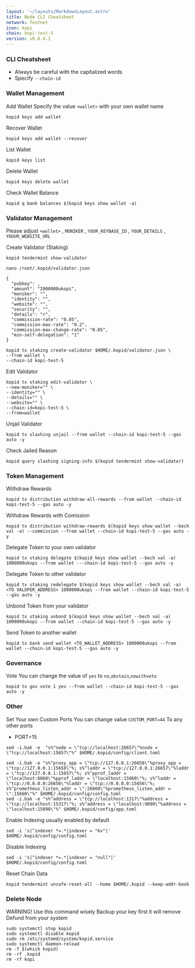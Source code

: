 ```yaml
---
layout: '~/layouts/MarkdownLayout.astro'
title: Node CLI Cheatsheet
network: Testnet
icon: kopi
chain: kopi-test-5
version: v0.6.4.1
---
```


### CLI Cheatsheet

- Always be careful with the capitalized words
- Specify `--chain-id`

### Wallet Management

Add Wallet
Specify the value `<wallet>` with your own wallet name

```
kopid keys add wallet
```

Recover Wallet
```
kopid keys add wallet --recover
```

List Wallet
```
kopid keys list
```

Delete Wallet
```
kopid keys delete wallet
```

Check Wallet Balance
```
kopid q bank balances $(kopid keys show wallet -a)
```

### Validator Management

Please adjust `<wallet>` , `MONIKER` , `YOUR_KEYBASE_ID` , `YOUR_DETAILS` , `YOUUR_WEBSITE_URL`

Create Validator (Staking)
```
kopid tendermint show-validator
```
```
nano /root/.kopid/validator.json
```
```
{
  "pubkey": ,
  "amount": "2000000ukopi",
  "moniker": "",
  "identity": "",
  "website": "",
  "security": "",
  "details": "r",
  "commission-rate": "0.05",
  "commission-max-rate": "0.2",
  "commission-max-change-rate": "0.05",
  "min-self-delegation": "1"
}
```
```
kopid tx staking create-validator $HOME/.kopid/validator.json \
--from wallet \
--chain-id kopi-test-5
```

Edit Validator
```
kopid tx staking edit-validator \
--new-moniker="" \
--identity="" \
--details="" \
--website="" \
--chain-id=kopi-test-5 \
--from=wallet
```


Unjail Validator
```
kopid tx slashing unjail --from wallet --chain-id kopi-test-5 --gas auto -y
```

Check Jailed Reason
```
kopid query slashing signing-info $(kopid tendermint show-validator)
```

### Token Management

Withdraw Rewards
```
kopid tx distribution withdraw-all-rewards --from wallet --chain-id kopi-test-5 --gas auto -y
```

Withdraw Rewards with Comission
```
kopid tx distribution withdraw-rewards $(kopid keys show wallet --bech val -a) --commission --from wallet --chain-id kopi-test-5 --gas auto -y
```

Delegate Token to your own validator
```
kopid tx staking delegate $(kopid keys show wallet --bech val -a) 1000000ukopi --from wallet ---chain-id kopi-test-5 --gas auto -y
```

Delegate Token to other validator
```
kopid tx staking redelegate $(kopid keys show wallet --bech val -a) <TO_VALOPER_ADDRESS> 1000000ukopi --from wallet --chain-id kopi-test-5 --gas auto -y
```

Unbond Token from your validator
```
kopid tx staking unbond $(kopid keys show wallet --bech val -a) 1000000ukopi --from wallet --chain-id kopi-test-5 --gas auto -y
```

Send Token to another wallet
```
kopid tx bank send wallet <TO_WALLET_ADDRESS> 1000000ukopi --from wallet --chain-id kopi-test-5 --gas auto -y
```

### Governance 

Vote
You can change the value of `yes` to `no`,`abstain`,`nowithveto`

```
kopid tx gov vote 1 yes --from wallet --chain-id kopi-test-5 --gas auto -y
```

### Other

Set Your own Custom Ports
You can change value `CUSTOM_PORT=44` To any other ports

- PORT=15
```  
sed -i.bak -e  "s%^node = \"tcp://localhost:26657\"%node = \"tcp://localhost:15657\"%" $HOME/.kopid/config/client.toml
```
```
sed -i.bak -e "s%^proxy_app = \"tcp://127.0.0.1:26658\"%proxy_app = \"tcp://127.0.0.1:15658\"%; s%^laddr = \"tcp://127.0.0.1:26657\"%laddr = \"tcp://127.0.0.1:15657\"%; s%^pprof_laddr = \"localhost:6060\"%pprof_laddr = \"localhost:15060\"%; s%^laddr = \"tcp://0.0.0.0:26656\"%laddr = \"tcp://0.0.0.0:15656\"%; s%^prometheus_listen_addr = \":26660\"%prometheus_listen_addr = \":15660\"%" $HOME/.kopid/config/config.toml
sed -i.bak -e "s%^address = \"tcp://localhost:1317\"%address = \"tcp://localhost:15317\"%; s%^address = \"localhost:9090\"%address = \"localhost:15090\"%" $HOME/.kopid/config/app.toml
```

Enable Indexing usually enabled by default
```
sed -i 's|^indexer *=.*|indexer = "kv"|' $HOME/.kopid/config/config.toml
```

Disable Indexing
```
sed -i 's|^indexer *=.*|indexer = "null"|' $HOME/.kopid/config/config.toml
```

Reset Chain Data
```
kopid tendermint unsafe-reset-all --home $HOME/.kopid --keep-addr-book
```

### Delete Node

WARNING! Use this command wisely 
Backup your key first it will remove Defund from your system

```
sudo systemctl stop kopid
sudo systemctl disable kopid
sudo rm /etc/systemd/system/kopid.service
sudo systemctl daemon-reload
rm -f $(which kopid)
rm -rf .kopid
rm -rf kopi
```
